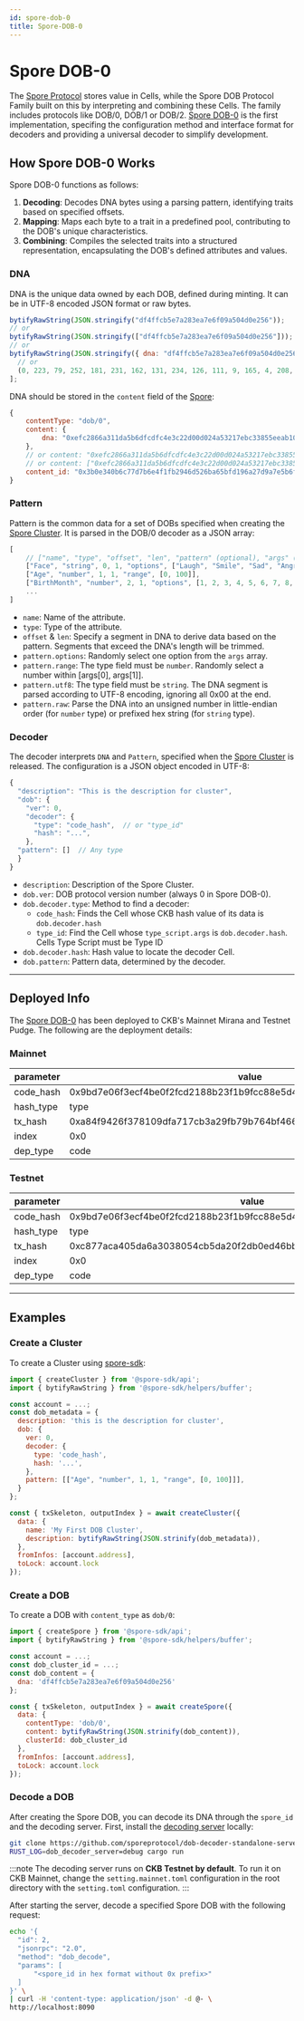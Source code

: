 ```yaml
---
id: spore-dob-0
title: Spore-DOB-0
---
```


# Spore DOB-0

The [Spore Protocol](/docs/ecosystem-scripts/spore-protocol) stores value in Cells, while the Spore DOB Protocol Family built on this by interpreting and combining these Cells. The family includes protocols like DOB/0, DOB/1 or DOB/2. [Spore DOB-0](https://github.com/sporeprotocol/spore-dob-0) is the first implementation, specifing the configuration method and interface format for decoders and providing a universal decoder to simplify development.

## How Spore DOB-0 Works

Spore DOB-0 functions as follows:

1. **Decoding**: Decodes DNA bytes using a parsing pattern, identifying traits based on specified offsets.
2. **Mapping**: Maps each byte to a trait in a predefined pool, contributing to the DOB's unique characteristics.
3. **Combining**: Compiles the selected traits into a structured representation, encapsulating the DOB's defined attributes and values.

### DNA

DNA is the unique data owned by each DOB, defined during minting. It can be in UTF-8 encoded JSON format or raw bytes.

```js
bytifyRawString(JSON.stringify("df4ffcb5e7a283ea7e6f09a504d0e256"));
// or
bytifyRawString(JSON.stringify(["df4ffcb5e7a283ea7e6f09a504d0e256"]));
// or
bytifyRawString(JSON.stringify({ dna: "df4ffcb5e7a283ea7e6f09a504d0e256" }))[
  // or
  (0, 223, 79, 252, 181, 231, 162, 131, 234, 126, 111, 9, 165, 4, 208, 226, 86)
];
```

DNA should be stored in the `content` field of the [Spore](/docs/ecosystem-scripts/spore-protocol#spore):

```js
{
    contentType: "dob/0",
    content: {
        dna: "0xefc2866a311da5b6dfcdfc4e3c22d00d024a53217ebc33855eeab1068990ed9d"
    },
    // or content: "0xefc2866a311da5b6dfcdfc4e3c22d00d024a53217ebc33855eeab1068990ed9d",
    // or content: ["0xefc2866a311da5b6dfcdfc4e3c22d00d024a53217ebc33855eeab1068990ed9d"]
    content_id: "0x3b0e340b6c77d7b6e4f1fb2946d526ba65bfd196a27d9a7e5b6f06b82af5d07e"
}

```

### Pattern

Pattern is the common data for a set of DOBs specified when creating the [Spore Cluster](/docs/ecosystem-scripts/spore-protocol#cluster). It is parsed in the DOB/0 decoder as a JSON array:

```js
[
    // ["name", "type", "offset", "len", "pattern" (optional), "args" (Optional)]
    ["Face", "string", 0, 1, "options", ["Laugh", "Smile", "Sad", "Angry"]],
    ["Age", "number", 1, 1, "range", [0, 100]],
    ["BirthMonth", "number", 2, 1, "options", [1, 2, 3, 4, 5, 6, 7, 8, 9, 10, 11, 12]]
    ...
]
```

- `name`: Name of the attribute.
- `type`: Type of the attribute.
- `offset` & `len`: Specify a segment in DNA to derive data based on the pattern. Segments that exceed the DNA's length will be trimmed.
- `pattern.options`: Randomly select one option from the `args` array.
- `pattern.range`: The type field must be `number`. Randomly select a number within [args[0], args[1]].
- `pattern.utf8`: The type field must be `string`. The DNA segment is parsed according to UTF-8 encoding, ignoring all 0x00 at the end.
- `pattern.raw`: Parse the DNA into an unsigned number in little-endian order (for `number` type) or prefixed hex string (for `string` type).

### Decoder

The decoder interprets `DNA` and `Pattern`, specified when the [Spore Cluster](/docs/ecosystem-scripts/spore-protocol#cluster) is released. The configuration is a JSON object encoded in UTF-8:

```js
{
  "description": "This is the description for cluster",
  "dob": {
    "ver": 0,
    "decoder": {
      "type": "code_hash",  // or "type_id"
      "hash": "...",
    },
  "pattern": []  // Any type
  }
}
```

- `description`: Description of the Spore Cluster.
- `dob.ver`: DOB protocol version number (always 0 in Spore DOB-0).
- `dob.decoder.type`: Method to find a decoder:
  - `code_hash`: Finds the Cell whose CKB hash value of its data is `dob.decoder.hash`
  - `type_id`: Find the Cell whose `type_script.args` is `dob.decoder.hash`. Cells Type Script must be Type ID
- `dob.decoder.hash`: Hash value to locate the decoder Cell.
- `dob.pattern`: Pattern data, determined by the decoder.

---

## Deployed Info

The [Spore DOB-0](https://github.com/sporeprotocol/spore-dob-0) has been deployed to CKB's Mainnet Mirana and Testnet Pudge. The following are the deployment details:

### Mainnet

| parameter | value                                                              |
| --------- | ------------------------------------------------------------------ |
| code_hash | 0x9bd7e06f3ecf4be0f2fcd2188b23f1b9fcc88e5d4b65a8637b17723bbda3cce8 |
| hash_type | type                                                               |
| tx_hash   | 0xa84f9426f378109dfa717cb3a29fb79b764bf466a7c2588aebcdecc874bcc984 |
| index     | 0x0                                                                |
| dep_type  | code                                                               |

### Testnet

| parameter | value                                                              |
| --------- | ------------------------------------------------------------------ |
| code_hash | 0x9bd7e06f3ecf4be0f2fcd2188b23f1b9fcc88e5d4b65a8637b17723bbda3cce8 |
| hash_type | type                                                               |
| tx_hash   | 0xc877aca405da6a3038054cb5da20f2db0ed46bb643007d4e0b1d3fe7da155bf0 |
| index     | 0x0                                                                |
| dep_type  | code                                                               |

---

## Examples

### Create a Cluster

To create a Cluster using [spore-sdk](https://github.com/sporeprotocol/spore-sdk):

```js
import { createCluster } from '@spore-sdk/api';
import { bytifyRawString } from '@spore-sdk/helpers/buffer';

const account = ...;
const dob_metadata = {
  description: 'this is the description for cluster',
  dob: {
    ver: 0,
    decoder: {
      type: 'code_hash',
      hash: '...',
    },
    pattern: [["Age", "number", 1, 1, "range", [0, 100]]],
  }
};

const { txSkeleton, outputIndex } = await createCluster({
  data: {
    name: 'My First DOB Cluster',
    description: bytifyRawString(JSON.strinify(dob_metadata)),
  },
  fromInfos: [account.address],
  toLock: account.lock
});
```

### Create a DOB

To create a DOB with `content_type` as `dob/0`:

```js
import { createSpore } from '@spore-sdk/api';
import { bytifyRawString } from '@spore-sdk/helpers/buffer';

const account = ...;
const dob_cluster_id = ...;
const dob_content = {
  dna: 'df4ffcb5e7a283ea7e6f09a504d0e256'
};

const { txSkeleton, outputIndex } = await createSpore({
  data: {
    contentType: 'dob/0',
    content: bytifyRawString(JSON.strinify(dob_content)),
    clusterId: dob_cluster_id
  },
  fromInfos: [account.address],
  toLock: account.lock
});
```

### Decode a DOB

After creating the Spore DOB, you can decode its DNA through the `spore_id` and the decoding server. First, install the [decoding server](https://github.com/sporeprotocol/dob-decoder-standalone-server) locally:

```bash
git clone https://github.com/sporeprotocol/dob-decoder-standalone-server
RUST_LOG=dob_decoder_server=debug cargo run
```

:::note
The decoding server runs on **CKB Testnet by default**. To run it on CKB Mainnet, change the `setting.mainnet.toml` configuration in the root directory with the `setting.toml` configuration.
:::

After starting the server, decode a specified Spore DOB with the following request:

```bash
echo '{
  "id": 2,
  "jsonrpc": "2.0",
  "method": "dob_decode",
  "params": [
      "<spore_id in hex format without 0x prefix>"
  ]
}' \
| curl -H 'content-type: application/json' -d @- \
http://localhost:8090
```
